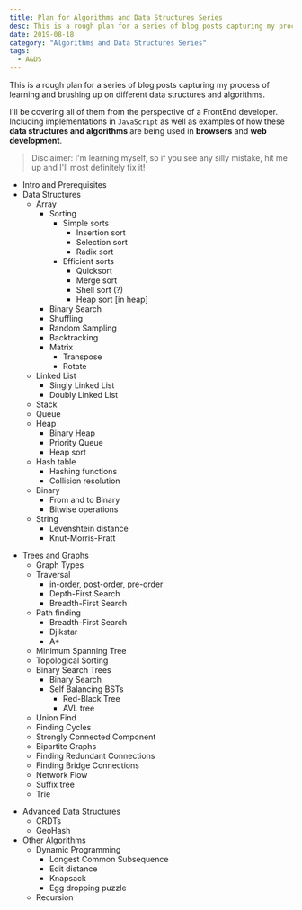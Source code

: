 ```yaml
---
title: Plan for Algorithms and Data Structures Series
desc: This is a rough plan for a series of blog posts capturing my process of learning and brushing up on different data structures and algorithms.
date: 2019-08-18
category: "Algorithms and Data Structures Series"
tags:
  - A&DS
---
```



This is a rough plan for a series of blog posts capturing my process of learning and brushing up on different data structures and algorithms.

I'll be covering all of them from the perspective of a FrontEnd developer. Including implementations in `JavaScript` as well as examples of how these **data structures and algorithms** are being used in **browsers** and **web development**.

> Disclaimer: I'm learning myself, so if you see any silly mistake, hit me up and I'll most definitely fix it!

- <GLink to="/blog/intro-and-prerequisites-–-a&ds">
    Intro and Prerequisites
  </GLink>
- Data Structures
  - Array
    - Sorting
      - Simple sorts
        - Insertion sort
        - Selection sort
        - Radix sort
      - Efficient sorts
        - Quicksort
        - Merge sort
        - Shell sort (?)
        - Heap sort [in heap]
    - Binary Search
    - Shuffling
    - Random Sampling
    - Backtracking
    - Matrix
      - Transpose
      - Rotate
  - Linked List
    - Singly Linked List
    - Doubly Linked List
  - Stack
  - Queue
  - Heap
    - Binary Heap
    - Priority Queue
    - Heap sort
  - Hash table
    - Hashing functions
    - Collision resolution
  - Binary
    - From and to Binary
    - Bitwise operations
  - String
    - Levenshtein distance
    - Knut-Morris-Pratt

* Trees and Graphs
  - Graph Types
  - Traversal
    - in-order, post-order, pre-order
    - Depth-First Search
    - Breadth-First Search
  - Path finding
    - Breadth-First Search
    - Djikstar
    - A\*
  - Minimum Spanning Tree
  - Topological Sorting
  - Binary Search Trees
    - Binary Search
    - Self Balancing BSTs
      - Red-Black Tree
      - AVL tree
  - Union Find
  - Finding Cycles
  - Strongly Connected Component
  - Bipartite Graphs
  - Finding Redundant Connections
  - Finding Bridge Connections
  - Network Flow
  - Suffix tree
  - Trie

- Advanced Data Structures
  - CRDTs
  - GeoHash
- Other Algorithms
  - Dynamic Programming
    - Longest Common Subsequence
    - Edit distance
    - Knapsack
    - Egg dropping puzzle
  - Recursion
